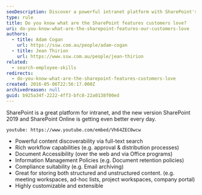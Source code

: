 ```yaml
---
seoDescription: Discover a powerful intranet platform with SharePoint's robust features, including full-text search, rich workflows, and document accessibility.
type: rule
title: Do you know what are the SharePoint features customers love?
uri: do-you-know-what-are-the-sharepoint-features-our-customers-love
authors:
  - title: Adam Cogan
    url: https://ssw.com.au/people/adam-cogan
  - title: Jean Thirion
    url: https://www.ssw.com.au/people/jean-thirion
related:
  - search-employee-skills
redirects:
  - do-you-know-what-are-the-sharepoint-features-customers-love
created: 2016-05-06T22:56:17.000Z
archivedreason: null
guid: b925a34f-2222-4ff3-bfc8-22a0138f00ed
---
```


SharePoint is a great platform for intranet, and the new version SharePoint 2019 and SharePoint Online is getting even better every day.

`youtube: https://www.youtube.com/embed/Vh64ZEC0wcw`
- Powerful content discoverability via full-text search
- Rich workflow capabilities (e.g. approval & distribution processes)
- Document Accessibility (over the web and via Office programs)
- Information Management Policies (e.g. Document retention policies)
- Compliance suitability (e.g. Email archiving)
- Great for storing both structured and unstructured content. (e.g. meeting workspaces, ad-hoc lists, project workspaces, company portal)
- Highly customizable and extensible